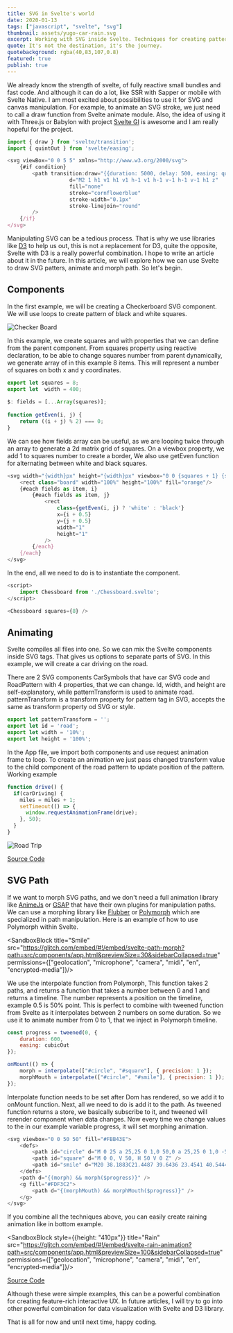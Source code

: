 ```yaml
---
title: SVG in Svelte's world
date: 2020-01-13
tags: ["javascript", "svelte", "svg"]
thumbnail: assets/yugo-car-rain.svg
excerpt: Working with SVG inside Svelte. Techniques for creating patterns, animating properties and M+morphing SVG paths.
quote: It's not the destination, it's the journey.
quotebackground: rgba(40,83,107,0.8)
featured: true
publish: true
---
```


We already know the strength of svelte, of fully reactive small bundles and fast code. And although it can do a lot, like SSR with Sapper or mobile with Svelte Native. I am most excited about possibilities to use it for SVG and canvas manipulation. For example, to animate an SVG stroke, we just need to call a draw function from Svelte animate module. Also, the idea of using it with Three.js or Babylon with project [Svelte Gl](https://github.com/Rich-Harris/svelte-gl) is awesome and I am really hopeful for the project.

```javascript
import { draw } from 'svelte/transition';
import { quintOut } from 'svelte/easing';

<svg viewBox="0 0 5 5" xmlns="http://www.w3.org/2000/svg">
	{#if condition}
		<path transition:draw="{{duration: 5000, delay: 500, easing: quintOut}}"
					d="M2 1 h1 v1 h1 v1 h-1 v1 h-1 v-1 h-1 v-1 h1 z"
					fill="none"
					stroke="cornflowerblue"
					stroke-width="0.1px"
					stroke-linejoin="round"
		/>
	{/if}
</svg>
```

Manipulating SVG can be a tedious process. That is why we use libraries like [D3](https://d3js.org/) to help us out, this is not a replacement for D3, quite the opposite, Svelte with D3 is a really powerful combination. I hope to write an article about it in the future. In this article, we will explore how we can use Svelte to draw SVG patters, animate and morph path. So let's begin.

## Components

In the first example, we will be creating a Checkerboard SVG component. We will use loops to create pattern of black and white squares.

![Checker Board](assets/board.png)

In this example, we create squares and with properties that we can define from the parent component. From squares property using reactive declaration, to be able to change squares number from parent dynamically, we generate array of in this example 8 items. This will represent a number of squares on both x and y coordinates.

```javascript
export let squares = 8;
export let  width = 400;
	
$: fields = [...Array(squares)];
	
function getEven(i, j) {
	return ((i + j) % 2) === 0;
}
```

We can see how fields array can be useful, as we are looping twice through an array to generate a 2d matrix grid of squares. On a viewbox property, we add 1 to squares number to create a border, We also use getEven function for alternating between white and black squares.

```javascript
<svg width="{width}px" height="{width}px" viewbox="0 0 {squares + 1} {squares + 1}">
	<rect class="board" width="100%" height="100%" fill="orange"/>
	{#each fields as item, i}
		{#each fields as item, j}
			<rect
				class={getEven(i, j) ? 'white' : 'black'}
				x={i + 0.5}
				y={j + 0.5}
				width="1"
				height="1"
			/>
		{/each}
	{/each}
</svg>
```

In the end, all we need to do is to instantiate the component.

```javascript
<script>
	import Chessboard from './Chessboard.svelte';
</script>

<Chessboard squares={8} />
```

## Animating

Svelte compiles all files into one. So we can mix the Svelte components inside SVG tags. That gives us options to separate parts of SVG. In this example, we will create a car driving on the road.

<SandboxBlock title="Roadtrip" src="https://glitch.com/embed/#!/embed/svelte-roadtrip-animation?path=src/components/app.html&previewSize=50&sidebarCollapsed=true" />

There are 2 SVG components CarSymbols that have car SVG code and RoadPattern with 4 properties, that we can change. Id, width, and height are self-explanatory, while patternTransform is used to animate road.  patternTransform is a transform property for pattern tag in SVG, accepts the same as transform property od SVG or style.


```javascript
export let patternTransform = '';
export let id = 'road';
export let width = '10%';
export let height = '100%';
```

In the App file, we import both components and use request animation frame to loop. To create an animation we just pass changed transform value to the child component of the road pattern to update position of the pattern. Working example

```javascript
function drive() {
  if(carDriving) {
    miles = miles + 1;
    setTimeout(() => {
      window.requestAnimationFrame(drive);
    }, 50);
  }
}
```

![Road Trip](assets/svg-roadtrip.gif)

<div style={{textAlign: "center", paddingTop: "15px", paddingBottom: "15px"}}>
  <a href="https://svelte.dev/repl/2aab56cc59614dc28f291a8209249fa8?version=3.14.1">Source Code</a>
</div>

## SVG Path

If we want to morph SVG paths, and we don't need a full animation library like [AnimeJs](https://animejs.com/) or [GSAP](https://greensock.com/gsap/) that have their own plugins for manipulation paths. We can use a morphing library like [Flubber](https://github.com/veltman/flubber) or [Polymorph](https://github.com/notoriousb1t/polymorph) which are specialized in path manipulation. Here is an example of how to use Polymorph within Svelte.

<SandboxBlock title="Smile" src="https://glitch.com/embed/#!/embed/svelte-path-morph?path=src/components/app.html&previewSize=30&sidebarCollapsed=true" permissions={["geolocation", "microphone", "camera", "midi", "en", "encrypted-media"]}/>

We use the interpolate function from Polymorph, This function takes 2 paths, and returns a function that takes a number between 0 and 1 and returns a timeline. The number represents a position on the timeline, example 0.5 is 50% point. This is perfect to combine with tweened function from Svelte as it interpolates between 2 numbers on some duration. So we use it to animate number from 0 to 1, that we inject in Polymorph timeline.

```javascript
const progress = tweened(0, {
    duration: 600,
    easing: cubicOut
});

onMount(() => {
    morph = interpolate(["#circle", "#square"], { precision: 1 });
    morphMouth = interpolate(["#circle", "#smile"], { precision: 1 });
});
```

Interpolate function needs to be set after Dom has rendered, so we add it to onMount function. Next, all we need to do is add it to the path. As tweened function returns a store, we basically subscribe to it, and tweened will rerender component when data changes. Now every time we change values to the in our example variable progress, it will set morphing animation.

```javascript
<svg viewbox="0 0 50 50" fill="#FBB43E">
	<defs>
		<path id="circle" d="M 0 25 a 25,25 0 1,0 50,0 a 25,25 0 1,0 -50,0" />
		<path id="square" d="M 0 0, V 50, H 50 V 0 Z" />
		<path id="smile" d="M20 38.1883C21.4487 39.6436 23.4541 40.5444 25.6698 40.5444C27.9796 40.5444 30.0607 39.5655 31.521 38C29.5403 38.3522 27.4012 38.5444 25.1698 38.5444C23.3754 38.5444 21.6407 38.4201 20 38.1883Z" />
	</defs>
	<path d="{(morph) && morph($progress)}" />
	<g fill="#FDF3C2">
		<path d="{(morphMouth) && morphMouth($progress)}" />
	</g>
</svg>
```

If you combine all the techniques above, you can easily create raining animation like in bottom example.

<SandboxBlock style={{height: "410px"}} title="Rain" src="https://glitch.com/embed/#!/embed/svelte-rain-animation?path=src/components/app.html&previewSize=100&sidebarCollapsed=true" permissions={["geolocation", "microphone", "camera", "midi", "en", "encrypted-media"]}/>

<div style={{textAlign: "center", paddingTop: "15px", paddingBottom: "15px"}}>
  <a href="https://svelte.dev/repl/b01660b90e714334861dd6e0e1faff61?version=3.14.1">Source Code</a>
</div>

Although these were simple examples, this can be a powerful combination for creating feature-rich interactive UX. In future articles, I will try to go into other powerful combination for data visualization with Svelte and D3 library.

That is all for now and until next time, happy coding.